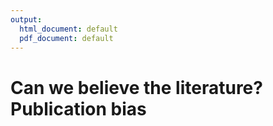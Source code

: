 ```yaml
---
output:
  html_document: default
  pdf_document: default
---
```


#	Can we believe the literature? Publication bias